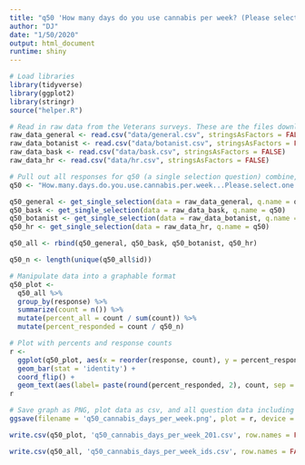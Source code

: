 ```yaml
---
title: "q50 'How many days do you use cannabis per week? (Please select one)' National"
author: "DJ"
date: "1/50/2020"
output: html_document
runtime: shiny
---
```


```r
# Load libraries
library(tidyverse)
library(ggplot2)
library(stringr)
source("helper.R")
```

```r
# Read in raw data from the Veterans surveys. These are the files downloaded from survey monkey saved as a .csv
raw_data_general <- read.csv("data/general.csv", stringsAsFactors = FALSE)
raw_data_botanist <- read.csv("data/botanist.csv", stringsAsFactors = FALSE)
raw_data_bask <- read.csv("data/bask.csv", stringsAsFactors = FALSE)
raw_data_hr <- read.csv("data/hr.csv", stringsAsFactors = FALSE)
```

```r
# Pull out all responses for q50 (a single selection question) combine, then determine 'question n'
q50 <- "How.many.days.do.you.use.cannabis.per.week...Please.select.one."

q50_general <- get_single_selection(data = raw_data_general, q.name = q50)
q50_bask <- get_single_selection(data = raw_data_bask, q.name = q50)
q50_botanist <- get_single_selection(data = raw_data_botanist, q.name = q50)
q50_hr <- get_single_selection(data = raw_data_hr, q.name = q50)

q50_all <- rbind(q50_general, q50_bask, q50_botanist, q50_hr)

q50_n <- length(unique(q50_all$id))
```

```r
# Manipulate data into a graphable format
q50_plot <- 
  q50_all %>%
  group_by(response) %>%
  summarize(count = n()) %>%
  mutate(percent_all = count / sum(count)) %>%
  mutate(percent_responded = count / q50_n)
```

```r
# Plot with percents and response counts
r <- 
  ggplot(q50_plot, aes(x = reorder(response, count), y = percent_responded)) +
  geom_bar(stat = 'identity') +
  coord_flip() +
  geom_text(aes(label= paste(round(percent_responded, 2), count, sep = "***")))
r
```

```r
# Save graph as PNG, plot data as csv, and all question data including response IDs as csv (save question n and N at end of plot file as "_x.x")
ggsave(filename = 'q50_cannabis_days_per_week.png', plot = r, device = 'png')

write.csv(q50_plot, 'q50_cannabis_days_per_week_201.csv', row.names = FALSE)

write.csv(q50_all, 'q50_cannabis_days_per_week_ids.csv', row.names = FALSE)
```
